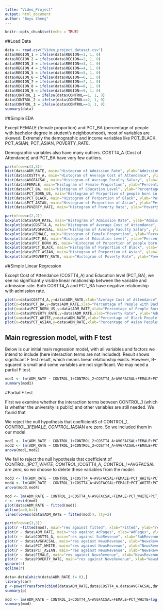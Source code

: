 ```yaml
---
title: "Video_Project"
output: html_document
author: "Boyu Zheng"
---
```


```r
knitr::opts_chunk$set(echo = TRUE)
```
  
##Load Data

```r
data <- read.csv("Video_project_dataset.csv")
data$REGION_1 = ifelse(data$REGION==1, 1, 0)
data$REGION_2 = ifelse(data$REGION==2, 1, 0)
data$REGION_3 = ifelse(data$REGION==3, 1, 0)
data$REGION_4 = ifelse(data$REGION==4, 1, 0)
data$REGION_5 = ifelse(data$REGION==5, 1, 0)
data$REGION_6 = ifelse(data$REGION==6, 1, 0)
data$REGION_7 = ifelse(data$REGION==7, 1, 0)
data$REGION_8 = ifelse(data$REGION==8, 1, 0)
data$REGION_9 = ifelse(data$REGION==9, 1, 0)
data$CONTROL_1 = ifelse(data$CONTROL==1, 1, 0)
data$CONTROL_2 = ifelse(data$CONTROL==2, 1, 0)
data$CONTROL_3 = ifelse(data$CONTROL==3, 1, 0)
summary(data)
```


##Simple EDA

Except FEMALE (female proportion) and PCT_BA (percentage of people with bachelor degree in student's neighbourhood), most of variables are skewed. Extremely the demographic and income variables like PCT_BLACK, PCT_ASIAN, PCT_ASIAN, POVERTY_RATE.

Demographic variables also have many outliers. COSTT4_A (Cost of Attendance) and PCT_BA have very few outliers.

```r
par(mfrow=c(3,3))
hist(data$ADM_RATE, main="Histogram of Admission Rate", ylab="Admission Rate", breaks=20)
hist(data$COSTT4_A, main="Histogram of Average Cost of Attendance", ylab="Average Cost of Attendance",breaks=20)
hist(data$AVGFACSAL, main="Histogram of Average Faculty Salary", ylab="Average Salary",breaks=20)
hist(data$FEMALE, main="Histogram of Female Proportion", ylab="Percentage of Female Student",breaks=20)
hist(data$PCT_BA, main="Histogram of Education Level", ylab="Percentage of people with bachelor degree, over 25",breaks=20)
hist(data$PCT_BORN_US, main="Histogram of Porportion of people born in US", ylab="Percentage of people born in US",breaks=20)
hist(data$PCT_BLACK, main="Histogram of Porportion of Black", ylab="Percentage of Black people in Student's Neighbourhood",breaks=20)
hist(data$PCT_ASIAN, main="Histogram of Porportion of Asian", ylab="Percentage of Asian people in Student's Neighbourhood",breaks=20)
hist(data$POVERTY_RATE, main="Histogram of Poverty Rate", ylab="Poverty Rate",breaks=20)
```

```r
par(mfrow=c(2,2))
boxplot(data$ADM_RATE, main="Histogram of Admission Rate", ylab="Admission Rate", horizontal=TRUE)
boxplot(data$COSTT4_A, main="Histogram of Average Cost of Attendance", ylab="Average Cost of Attendance",horizontal=TRUE)
boxplot(data$AVGFACSAL, main="Histogram of Average Faculty Salary", ylab="Average Salary",horizontal=TRUE)
boxplot(data$FEMALE, main="Histogram of Female Proportion", ylab="Percentage of Female Student",horizontal=TRUE)
boxplot(data$PCT_BA, main="Histogram of Education Level", ylab="Percentage of people with bachelor degree, over 25",horizontal=TRUE)
boxplot(data$PCT_BORN_US, main="Histogram of Porportion of people born in US", ylab="Percentage of people born in US",horizontal=TRUE)
boxplot(data$PCT_BLACK, main="Histogram of Porportion of Black", ylab="Percentage of Black people in Student's Neighbourhood",horizontal=TRUE)
boxplot(data$PCT_ASIAN, main="Histogram of Porportion of Asian", ylab="Percentage of Asian people in Student's Neighbourhood",horizontal=TRUE)
boxplot(data$POVERTY_RATE, main="Histogram of Poverty Rate", ylab="Poverty Rate",horizontal=TRUE)
```

##Simple Linear Regression

Except Cost of Attendance (COSTT4_A) and Education level (PCT_BA), we see no significantly visible linear relationship between the variable and admission rate. Both COSTT4_A and PCT_BA have negative relationship with admission rate. 

```r
plot(x=data$COSTT4_A,y=data$ADM_RATE,xlab="Average Cost of Attendance", ylab="Admission Rate", main="Scatter plot for Cost vs Admission Rate")
plot(x=data$PCT_BA,y=data$ADM_RATE,xlab="Percentage of People with Bachelor Degree", ylab="Admission Rate", main="Scatter plot for Education Level vs Admission Rate")
plot(x=data$PCT_BORN_US,y=data$ADM_RATE,xlab="Percentage of People Born in US", ylab="Admission Rate", main="Scatter plot for US Proportion vs Admission Rate")
plot(x=data$POVERTY_RATE,y=data$ADM_RATE,xlab="Poverty Rate", ylab="Admission Rate", main="Scatter plot for Poverty Rate vs Admission Rate")
plot(x=data$PCT_WHITE,y=data$ADM_RATE,xlab="Percentage of Black People", ylab="Admission Rate", main="Scatter plot for White vs Admission Rate")
plot(x=data$PCT_ASIAN,y=data$ADM_RATE,xlab="Percentage of Asian People", ylab="Admission Rate", main="Scatter plot for Asian vs Admission Rate")
```

## Main regression model, with F test

Below is our initial main regression model, with all variables and factors we intend to include (here interaction terms are not included). Result shows significant F test result, which means linear relationship exists. However, R-squared is small and some variables are not significant. We may need a partial F test.

```r
mod1 <- lm(ADM_RATE ~ CONTROL_1+CONTROL_2+COSTT4_A+AVGFACSAL+FEMALE+PCT_BA+PCT_WHITE+PCT_ASIAN+PCT_BLACK+POVERTY_RATE+CONTROL_1*FEMALE+CONTROL_1*PCT_ASIAN+CONTROL_1*POVERTY_RATE+CONTROL_1*COSTT4_A+CONTROL_1*AVGFACSAL+CONTROL_1*PCT_WHITE+CONTROL_1*PCT_BA, data=data)
summary(mod1)
```

#Partial F test

First we examine whether the interaction terms between CONTROL_1 (which is whether the university is public) and other variables are still needed. We found that 

We reject the null hypothesis that coefficientS of CONTROL_1, CONTROL_1*FEMALE, CONTROL_1*ASIAN are zero. So we included them in our model.

```r
mod1 <- lm(ADM_RATE ~ CONTROL_1+CONTROL_2+COSTT4_A+AVGFACSAL+FEMALE+PCT_BA+PCT_WHITE+PCT_ASIAN+PCT_BLACK+POVERTY_RATE, data=data)
mod2 <- lm(ADM_RATE ~ CONTROL_1+CONTROL_2+COSTT4_A+AVGFACSAL+FEMALE+PCT_BA+PCT_WHITE+PCT_ASIAN+PCT_BLACK+POVERTY_RATE+CONTROL_1*FEMALE+CONTROL_1*PCT_ASIAN+CONTROL_1*POVERTY_RATE+CONTROL_1*COSTT4_A+CONTROL_1*AVGFACSAL+CONTROL_1*PCT_WHITE+CONTROL_1*PCT_BA, data=data)
anova(mod1,mod2)
```

We fail to reject the null hypothesis that coefficient of CONTROL_1*PCT_WHITE, CONTROL_1*COSTT4_A, CONTROL_1*AVGFACSAL are zero, so we choose to delete these variables from the model.

```r
mod3 <- lm(ADM_RATE ~ CONTROL_1+COSTT4_A+AVGFACSAL+FEMALE+PCT_WHITE+PCT_ASIAN+POVERTY_RATE+CONTROL_1*FEMALE+CONTROL_1*PCT_ASIAN, data=data)
mod4 <- lm(ADM_RATE ~ CONTROL_1+COSTT4_A+AVGFACSAL+FEMALE+PCT_WHITE+PCT_ASIAN+POVERTY_RATE+CONTROL_1*FEMALE+CONTROL_1*PCT_ASIAN+CONTROL_1*POVERTY_RATE+CONTROL_1*COSTT4_A+CONTROL_1*AVGFACSAL+CONTROL_1*PCT_WHITE, data=data)
anova(mod3,mod4)
```


```r
mod <- lm(ADM_RATE ~ CONTROL_1+COSTT4_A+AVGFACSAL+FEMALE+PCT_WHITE+PCT_ASIAN+POVERTY_RATE+CONTROL_1*FEMALE+CONTROL_1*PCT_ASIAN, data=data)
r <- resid(mod)
plot(data$ADM_RATE ~ fitted(mod))
abline(a=0,b=1)
lines(lowess(data$ADM_RATE ~ fitted(mod)), lty=2)
```

```r
par(mfrow=c(3,3))
plot(r ~fitted(mod), main="res against fitted", xlab="Fitted", ylab="res.")
plot(r ~ data$ADM_RATE, main="res against AdPages", xlab="AdPages", ylab="res")
plot(r ~ data$COSTT4_A, main="res against SubRevenue", xlab="SubRevenue", ylab="res")
plot(r ~ data$AVGFACSAL, main="res against NewsRevenue", xlab="NewsRevenue", ylab="res")
plot(r ~ data$PCT_WHITE, main="res against NewsRevenue", xlab="NewsRevenue", ylab="res")
plot(r ~ data$PCT_ASIAN, main="res against NewsRevenue", xlab="NewsRevenue", ylab="res")
plot(r ~ data$FEMALE, main="res against NewsRevenue", xlab="NewsRevenue", ylab="res")
plot(r ~ data$POVERTY_RATE, main="res against NewsRevenue", xlab="NewsRevenue", ylab="res")
qqnorm(r)
qqline(r)
```

```r
data<-data[which(data$ADM_RATE != 0),]
library(car)
p <-powerTransform(cbind(data$ADM_RATE,data$COSTT4_A,data$AVGFACSAL,data$FEMALE,data$PCT_WHITE,data$PCT_ASIAN,data$POVERTY_RATE)~1)
summary(p)
```

```r
mod <- lm(ADM_RATE ~ CONTROL_1+COSTT4_A+AVGFACSAL+FEMALE+PCT_WHITE+log(POVERTY_RATE)+CONTROL_1*FEMALE+CONTROL_1*log(PCT_ASIAN), data=data)
summary(mod)

```





